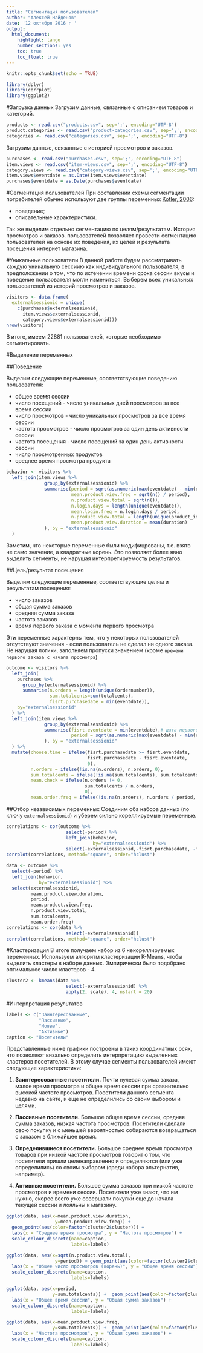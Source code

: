 ---
title: "Сегментация пользователей"
author: "Алексей Найденов"
date: '12 октября 2016 г '
output: 
  html_document: 
    highlight: tango
    number_sections: yes
    toc: true
    toc_float: true
---

```{r setup, include=FALSE}
knitr::opts_chunk$set(echo = TRUE)
```

```{r libraries, include=FALSE}
library(dplyr)
library(corrplot)
library(ggplot2)
```

#Загрузка данных
Загрузим данные, связанные с описанием товаров и категорий.

```{r products&categories, echo = TRUE}
products <- read.csv("products.csv", sep=';', encoding="UTF-8")
product.categories <- read.csv("product-categories.csv", sep=';', encoding="UTF-8")
categories <- read.csv("categories.csv", sep=';', encoding="UTF-8")
```

Загрузим данные, связанные с историей просмотров и заказов.

```{r purchases&item.views, echo = TRUE}
purchases <- read.csv("purchases.csv", sep=';', encoding="UTF-8")
item.views <- read.csv("item-views.csv", sep=';', encoding="UTF-8")
category.views <- read.csv("category-views.csv", sep=';', encoding="UTF-8")
item.views$eventdate = as.Date(item.views$eventdate)
purchases$eventdate = as.Date(purchases$eventdate)
```

#Сегментация пользователей
При составлении схемы сегментации потребителей обычно используют две группы переменных [Kotler, 2006](https://www.amazon.com/Marketing-Management-12th-Philip-Kotler/dp/0131457578):

 - поведение;
 - описательные характеристики.

Так же выделим отдельно сегментацию по целям/результатам.
История просмотров и заказов. пользователей позволяет провести сегментацию пользователей на основе их поведения, их целей и результата посещения интернет магазина.

#Уникальные пользователи
В данной работе будем рассматривать каждую уникальную сессиию как индивидуального пользователя, в предположении о том, что по истечении времени срока сессии вкусы и поведение пользователя могли измениться.
Выберем всех уникальных пользователей из историй просмотров и заказов.

```{r visitors, echo = TRUE}
visitors <- data.frame(
  externalsessionid = unique(
    c(purchases$externalsessionid,
      item.views$externalsessionid, 
      category.views$externalsessionid)))
nrow(visitors)
```
В итоге, имеем 22881 пользователей, которые необходимо сегментировать.

#Выделение переменных

##Поведение

Выделим следующие переменные, соответствующие поведению пользователя:

 - общее время сессии 
 - число посещений - число уникальных дней просмотров за все время сессии
 - число просмотров - число уникальных просмотров за все время сессии
 - частота просмотров - число просмотров за один день активности сессии  
 - частота посещения - число посещений за один день активности сессии  
 - число просмотренных продуктов
 - среднее время просмотра продукта
 
```{r behavior, echo = TRUE}
behavior <- visitors %>% 
  left_join(item.views %>% 
              group_by(externalsessionid) %>% 
              summarise(period = sqrt(as.numeric(max(eventdate) - min(eventdate)) + 1),
                        mean.product.view.freq = sqrt(n() / period),
                        n.product.view.total = sqrt(n()),
                        n.login.days = length(unique(eventdate)),
                        mean.login.freq = n.login.days / period,
                        n.product.view.total = length(unique(product_id)),
                        mean.product.view.duration = mean(duration)
              ), by = "externalsessionid"
  )
```

Заметим, что некоторые переменные были модифицрованы, т.е. взято не само значение, а квадратные корень. Это позволяет более явно выделить сегменты, не нарушая интерпретируемость результатов.

##Цель/результат посещения

Выделим следующие переменные, соответствующие целям и результатам посещения:

 - число заказов
 - общая сумма заказов
 - средняя сумма заказа
 - частота заказов
 - время первого заказа с момента первого просмотра
 
Эти переменные характерны тем, что у некоторых пользователей отсутствуют значения - если пользователь не сделал ни одного заказа. Не нарушая логики, заполняем пропуски значением (кроме `времени первого заказа с начала просмотра`)
 
 
```{r outcome, echo = TRUE}
outcome <- visitors %>% 
  left_join(
    purchases %>% 
      group_by(externalsessionid) %>% 
      summarise(n.orders = length(unique(ordernumber)),
                sum.totalcents=sum(totalcents),
                fisrt.purchasedate = min(eventdate)),
    by="externalsessionid"
  ) %>% 
  left_join(item.views %>% 
              group_by(externalsessionid) %>% 
              summarise(fisrt.eventdate = min(eventdate),# дата первого просмотра
                        period = sqrt(as.numeric(max(eventdate) - min(eventdate)) + 1) # число просмотренных продуктов
              ), by = "externalsessionid"
  ) %>% 
  mutate(choose.time = ifelse(fisrt.purchasedate >= fisrt.eventdate, 
                              fisrt.purchasedate - fisrt.eventdate, 
                              0),
         n.orders = ifelse(!is.na(n.orders), n.orders, 0),
         sum.totalcents = ifelse(!is.na(sum.totalcents), sum.totalcents, 0),
         mean.check = ifelse(n.orders != 0, 
                             sum.totalcents / n.orders, 
                             0),
         mean.order.freq = ifelse(!is.na(n.orders), n.orders / period, 0))
```

##Отбор независимых переменных
Соединим оба набора данных (по ключу `externalsessionid`) и уберем сильно кореллируемые переменные.

```{r corr, echo = TRUE}
correlations <- cor(outcome %>% 
                      select(-period) %>% 
                      left_join(behavior,
                                by="externalsessionid") %>% 
                      select(-externalsessionid,-fisrt.purchasedate, -fisrt.eventdate, -choose.time, -period))
corrplot(correlations, method="square", order="hclust")
```

```{r corr_opt, echo = TRUE}
data <- outcome %>% 
  select(-period) %>% 
  left_join(behavior,
            by="externalsessionid") %>% 
  select(externalsessionid,
         mean.product.view.duration,
         period,
         mean.product.view.freq,
         n.product.view.total,
         sum.totalcents,
         mean.order.freq)
correlations <- cor(data %>% 
                      select(-externalsessionid))
corrplot(correlations, method="square", order="hclust")
```

#Кластеризация
В итоге получаем набор из 6 некореллируемых переменных. Используем алгоритм кластеризации K-Means, чтобы выделить кластеры в наборе данных. Эмпирически было подобрано оптимальное число кластеров - 4.
```{r clusters, echo = TRUE, cache=TRUE}
cluster2 <- kmeans(data %>% 
                      select(-externalsessionid) %>% 
                      apply(2, scale), 4, nstart = 20)
```

#Интерпретация результатов
```{r segments, echo=FALSE}
labels <- c("Заинтересованные",
            "Пассивные",
            "Новые",
            "Активные")
caption <- "Посетители"
```

Представленные ниже графики построены в таких координатных осях, что позволяют визально определить интерпретацию выделенных кластеров посетителей. В этому случае сегменты пользователей имеют следующие характеристики:

1. **Заинтересованные посетители.** Почти нулевая сумма заказа, малое время просмотра и общее время сессии при сравнительно высокой частоте просмотров. Посетители данного сегмента недавно на сайте, и еще не определились со своим выбором и целями.

1. **Пассивные посетители.** Большое общее время сессии, средняя сумма заказов, низкая частота просмотров. Посетители сделали свою покупку и с меньшей вероятностью собираются возвращаться с заказом в ближайшее время.

1. **Определившиеся посетители.** Большое среднее время просмотра товаров при низкой частоте просмотров говорит о том, что посетители пришли целенаправленно и определяются (или уже определились) со своим выбором (среди набора альтернатив, например).

1. **Активные посетители.** Большое сумма заказов при низкой частоте просмотров и времени сессии. Посетители уже знают, что им нужно, скорее всего уже совершали покупки еще до начала текущей сессии и лояльны к магазину.

```{r plot1}
ggplot(data, aes(x=mean.product.view.duration, 
                  y=mean.product.view.freq)) + 
  geom_point(aes(color=factor(cluster2$cluster))) +
  labs(x = "Среднее время просмотра", y = "Частота просмотров") + 
  scale_colour_discrete(name=caption,
                        labels=labels)
```
```{r plot2}
ggplot(data, aes(x=sqrt(n.product.view.total), 
                  y=period)) + geom_point(aes(color=factor(cluster2$cluster))) +
  labs(x = "Общее число просмотров (корень)", y = "Общее время сессии") + 
  scale_colour_discrete(name=caption,
                        labels=labels)
```
```{r plot3}
ggplot(data, aes(x=period,
                 y=sum.totalcents)) +  geom_point(aes(color=factor(cluster2$cluster))) +
  labs(x = "Общее время сессии", y = "Общая сумма заказов") + 
  scale_colour_discrete(name=caption,
                        labels=labels)
```
```{r plot4}
ggplot(data, aes(x=mean.product.view.freq, 
                 y=sum.totalcents)) +  geom_point(aes(color=factor(cluster2$cluster))) +
  labs(x = "Частота просмотров", y = "Общая сумма заказов") + 
  scale_colour_discrete(name=caption,
                        labels=labels)
```



